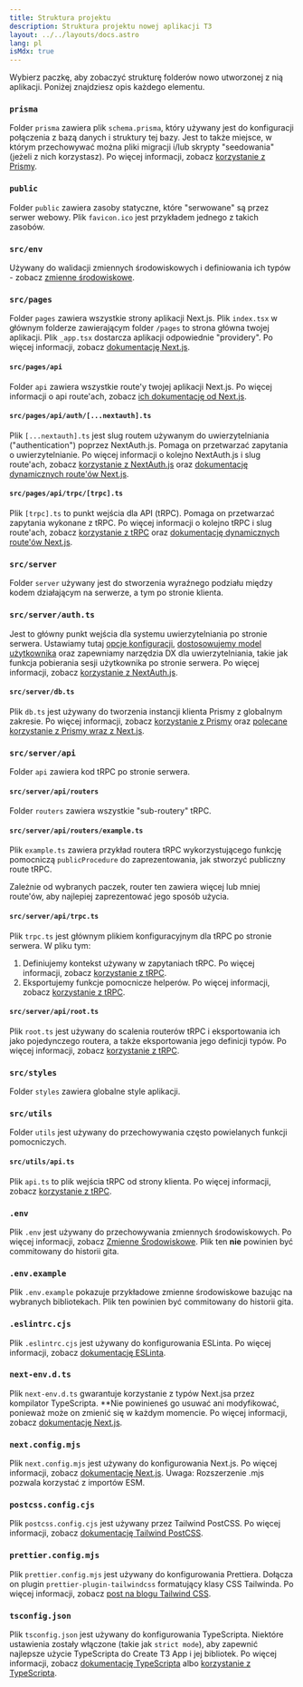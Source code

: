 ```yaml
---
title: Struktura projektu
description: Struktura projektu nowej aplikacji T3
layout: ../../layouts/docs.astro
lang: pl
isMdx: true
---
```



Wybierz paczkę, aby zobaczyć strukturę folderów nowo utworzonej z nią aplikacji. Poniżej znajdziesz opis każdego elementu.

<Form />

<Diagram />

<div data-components="prisma">

### `prisma`

Folder `prisma` zawiera plik `schema.prisma`, który używany jest do konfiguracji połączenia z bazą danych i struktury tej bazy. Jest to także miejsce, w którym przechowywać można pliki migracji i/lub skrypty "seedowania" (jeżeli z nich korzystasz). Po więcej informacji, zobacz [korzystanie z Prismy](/pl/usage/prisma).

</div>
<div>

### `public`

Folder `public` zawiera zasoby statyczne, które "serwowane" są przez serwer webowy. Plik `favicon.ico` jest przykładem jednego z takich zasobów.

</div>
<div>

### `src/env`

Używany do walidacji zmiennych środowiskowych i definiowania ich typów - zobacz [zmienne środowiskowe](/pl/usage/env-variables).

</div>
<div>

### `src/pages`

Folder `pages` zawiera wszystkie strony aplikacji Next.js. Plik `index.tsx` w głównym folderze zawierającym folder `/pages` to strona główna twojej aplikacji. Plik `_app.tsx` dostarcza aplikacji odpowiednie "providery". Po więcej informacji, zobacz [dokumentację Next.js](https://nextjs.org/docs/basic-features/pages).

</div>
<div data-components="nextauth trpc">

#### `src/pages/api`

Folder `api` zawiera wszystkie route'y twojej aplikacji Next.js. Po więcej informacji o api route'ach, zobacz [ich dokumentację od Next.js](https://nextjs.org/docs/api-routes/introduction).

</div>
<div data-components="nextauth">

#### `src/pages/api/auth/[...nextauth].ts`

Plik `[...nextauth].ts` jest slug routem używanym do uwierzytelniania ("authentication") poprzez NextAuth.js. Pomaga on przetwarzać zapytania o uwierzytelnianie. Po więcej informacji o kolejno NextAuth.js i slug route'ach, zobacz [korzystanie z NextAuth.js](/pl/usage/next-auth) oraz [dokumentację dynamicznych route'ów Next.js](https://nextjs.org/docs/routing/dynamic-routes).

</div>
<div data-components="trpc">

#### `src/pages/api/trpc/[trpc].ts`

Plik `[trpc].ts` to punkt wejścia dla API (tRPC). Pomaga on przetwarzać zapytania wykonane z tRPC. Po więcej informacji o kolejno tRPC i slug route'ach, zobacz [korzystanie z tRPC](/pl/usage/trpc#-pagesapitrpctrpcts) oraz [dokumentację dynamicznych route'ów Next.js](https://nextjs.org/docs/routing/dynamic-routes).

</div>
<div data-components="trpc prisma nextauth">

### `src/server`

Folder `server` używany jest do stworzenia wyraźnego podziału między kodem działającym na serwerze, a tym po stronie klienta.

</div>
<div data-components="nextauth+trpc">

### `src/server/auth.ts`

Jest to główny punkt wejścia dla systemu uwierzytelniania po stronie serwera. Ustawiamy tutaj [opcje konfiguracji](/pl/usage/next-auth), [dostosowujemy model użytkownika](/pl/usage/next-auth#inclusion-of-userid-on-the-session) oraz zapewniamy narzędzia DX dla uwierzytelniania, takie jak funkcja pobierania sesji użytkownika po stronie serwera. Po więcej informacji, zobacz [korzystanie z NextAuth.js](/pl/usage/next-auth#korzystanie-z-trpc).

</div>
<div data-components="prisma">

#### `src/server/db.ts`

Plik `db.ts` jest używany do tworzenia instancji klienta Prismy z globalnym zakresie. Po więcej informacji, zobacz [korzystanie z Prismy](/pl/usage/prisma#prisma-client) oraz [polecane korzystanie z Prismy wraz z Next.js](https://www.prisma.io/docs/guides/database/troubleshooting-orm/help-articles/nextjs-prisma-client-dev-practices).

</div>
<div data-components="trpc">

### `src/server/api`

Folder `api` zawiera kod tRPC po stronie serwera.

</div>
<div data-components="trpc">

#### `src/server/api/routers`

Folder `routers` zawiera wszystkie "sub-routery" tRPC.

</div>
<div data-components="trpc">

#### `src/server/api/routers/example.ts`

Plik `example.ts` zawiera przykład routera tRPC wykorzystującego funkcję pomocniczą `publicProcedure` do zaprezentowania, jak stworzyć publiczny route tRPC.

Zależnie od wybranych paczek, router ten zawiera więcej lub mniej route'ów, aby najlepiej zaprezentować jego sposób użycia.

</div>
<div data-components="trpc">

#### `src/server/api/trpc.ts`

Plik `trpc.ts` jest głównym plikiem konfiguracyjnym dla tRPC po stronie serwera. W pliku tym:

1. Definiujemy kontekst używany w zapytaniach tRPC. Po więcej informacji, zobacz [korzystanie z tRPC](usage/trpc#-serverapitrpcts).
2. Eksportujemy funkcje pomocnicze helperów. Po więcej informacji, zobacz [korzystanie z tRPC](usage/trpc#-serverapitrpcts).

</div>

<div data-components="trpc">

#### `src/server/api/root.ts`

Plik `root.ts` jest używany do scalenia routerów tRPC i eksportowania ich jako pojedynczego routera, a także eksportowania jego definicji typów. Po więcej informacji, zobacz [korzystanie z tRPC](/pl/usage/trpc#-serverapirootts).

</div>
<div>

### `src/styles`

Folder `styles` zawiera globalne style aplikacji.

</div>
<div data-components="trpc">

### `src/utils`

Folder `utils` jest używany do przechowywania często powielanych funkcji pomocniczych.

</div>
<div data-components="trpc">

#### `src/utils/api.ts`

Plik `api.ts` to plik wejścia tRPC od strony klienta. Po więcej informacji, zobacz [korzystanie z tRPC](/pl/usage/trpc#-utilsapits).

</div>
<div>

### `.env`

Plik `.env` jest używany do przechowywania zmiennych środowiskowych. Po więcej informacji, zobacz [Zmienne Środowiskowe](usage/env-variables). Plik ten **nie** powinien być commitowany do historii gita.

</div>
<div>

### `.env.example`

Plik `.env.example` pokazuje przykładowe zmienne środowiskowe bazując na wybranych bibliotekach. Plik ten powinien być commitowany do historii gita.

</div>
<div>

### `.eslintrc.cjs`

Plik `.eslintrc.cjs` jest używany do konfigurowania ESLinta. Po więcej informacji, zobacz [dokumentację ESLinta](https://eslint.org/docs/latest/user-guide/configuring/configuration-files).

</div>
<div>

### `next-env.d.ts`

Plik `next-env.d.ts` gwarantuje korzystanie z typów Next.jsa przez kompilator TypeScripta. \*\*Nie powinieneś go usuwać ani modyfikować, ponieważ może on zmienić się w każdym momencie. Po więcej informacji, zobacz [dokumentację Next.js](https://nextjs.org/docs/basic-features/typescript#existing-projects).

</div>
<div>

### `next.config.mjs`

Plik `next.config.mjs` jest używany do konfigurowania Next.js. Po więcej informacji, zobacz [dokumentację Next.js](https://nextjs.org/docs/api-reference/next.config.js/introduction). Uwaga: Rozszerzenie .mjs pozwala korzystać z importów ESM.

</div>
<div data-components="tailwind">

### `postcss.config.cjs`

Plik `postcss.config.cjs` jest używany przez Tailwind PostCSS. Po więcej informacji, zobacz [dokumentację Tailwind PostCSS](https://tailwindcss.com/docs/installation/using-postcss).

</div>
<div data-components="tailwind">

### `prettier.config.mjs`

Plik `prettier.config.mjs` jest używany do konfigurowania Prettiera. Dołącza on plugin `prettier-plugin-tailwindcss` formatujący klasy CSS Tailwinda. Po więcej informacji, zobacz [post na blogu Tailwind CSS](https://tailwindcss.com/blog/automatic-class-sorting-with-prettier).

</div>
<div>

### `tsconfig.json`

Plik `tsconfig.json` jest używany do konfigurowania TypeScripta. Niektóre ustawienia zostały włączone (takie jak `strict mode`), aby zapewnić najlepsze użycie TypeScripta do Create T3 App i jej bibliotek. Po więcej informacji, zobacz [dokumentację TypeScripta](https://www.typescriptlang.org/docs/handbook/tsconfig-json.html) albo [korzystanie z TypeScripta](/pl/usage/typescript).

</div>
